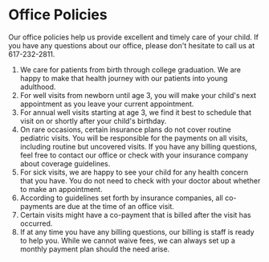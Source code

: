 # Office Policies

Our office policies help us provide excellent and timely care of your child.
If you have any questions about our office, please don't hesitate to call us
at 617-232-2811.

1. We care for patients from birth through college graduation. We are happy
   to make that health journey with our patients into young adulthood.
2. For well visits from newborn until age 3, you will make your child's next
   appointment as you leave your current appointment.
3. For annual well visits starting at age 3, we find it best to schedule that
   visit on or shortly after your child's birthday.
4. On rare occasions, certain insurance plans do not cover routine pediatric
   visits. You will be responsible for the payments on all visits, including
   routine but uncovered visits. If you have any billing questions, feel free to
   contact our office or check with your insurance company about coverage
   guidelines.
5. For sick visits, we are happy to see your child for any health concern
   that you have. You do not need to check with your doctor about whether to
   make an appointment.
6. According to guidelines set forth by insurance companies, all co-payments
   are due at the time of an office visit.
7. Certain visits might have a co-payment that is billed after the visit has
   occurred.
8. If at any time you have any billing questions, our billing is staff is
   ready to help you. While we cannot waive fees, we can always set up a monthly
   payment plan should the need arise.
